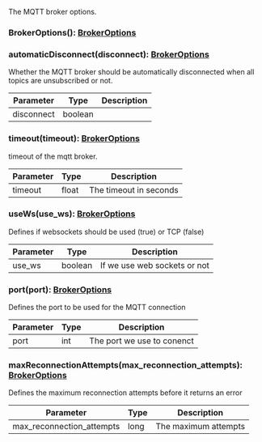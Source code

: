 The MQTT broker options.

### BrokerOptions(): [BrokerOptions](#brokeroptions)

### automaticDisconnect(disconnect): [BrokerOptions](#brokeroptions)

Whether the MQTT broker should be automatically disconnected when all topics are unsubscribed or not.

| Parameter  | Type    | Description |
| ---------- | ------- | ----------- |
| disconnect | boolean |             |

### timeout(timeout): [BrokerOptions](#brokeroptions)

timeout of the mqtt broker.

| Parameter | Type  | Description            |
| --------- | ----- | ---------------------- |
| timeout   | float | The timeout in seconds |

### useWs(use_ws): [BrokerOptions](#brokeroptions)

Defines if websockets should be used (true) or TCP (false)

| Parameter | Type    | Description                  |
| --------- | ------- | ---------------------------- |
| use_ws    | boolean | If we use web sockets or not |

### port(port): [BrokerOptions](#brokeroptions)

Defines the port to be used for the MQTT connection

| Parameter | Type | Description                |
| --------- | ---- | -------------------------- |
| port      | int  | The port we use to conenct |

### maxReconnectionAttempts(max_reconnection_attempts): [BrokerOptions](#brokeroptions)

Defines the maximum reconnection attempts before it returns an error

| Parameter                 | Type | Description          |
| ------------------------- | ---- | -------------------- |
| max_reconnection_attempts | long | The maximum attempts |
